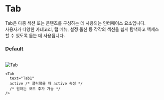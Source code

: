 # Tab

Tab은 다중 섹션 또는 콘텐츠를 구성하는 데 사용되는 인터페이스 요소입니다.<br />
사용자가 다양한 카테고리, 탭 메뉴, 설정 옵션 등 각각의 섹션을 쉽게 탐색하고 액세스할 수 있도록 돕는 데 사용됩니다.

### Default

<br />


<div
  style={{
    border: "0.5px solid gray",
    borderRadius: "8px",
    display: "flex",
    justifyContent: "center",
    alignItems: "center",
    padding: "32px",
  }}
>
  <Image src="/Tab.png" alt="Tab" width={500} height={60} />
</div>

```tsx
<Tab
  text="Tab1"
  active /* 클릭했을 때 active 속성 */
  /* 원하는 코드 추가 가능 */
/>
```
